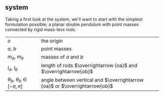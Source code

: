 
## system

Taking a first look at the system, we'll want to start with the simplest formulation possible; a planar double pendulum with point masses connected by rigid mass-less rods.

<DoublePendulumViewer/>

|  |  |
|---|--|
| $o$ | the origin |
| $a,\ b$ | point masses |
| $m_a,\ m_b$ | masses of $a$ and $b$   |
| $l_a,\ l_b$ | length of rods $\overrightarrow {oa}$ and $\overrightarrow{ob}$ |
| $\theta_b,\ \theta_b \in [-\pi, \pi] \hspace{10pt}$ | angle between vertical and $\overrightarrow {oa}$ or $\overrightarrow{ob}$ |

